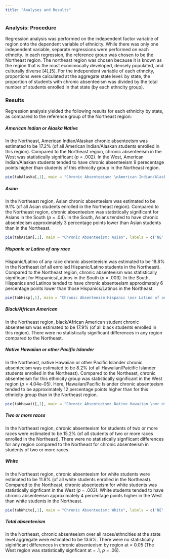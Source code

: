 ---
title: "Analyses and Results"
---

### Analysis: Procedure
Regression analysis was performed on the independent factor variable of region onto the dependent variable of ethnicity.  While there was only one independent variable, separate regressions were performed on each ethncity.  In each regression, the reference group was chosen to be the Northeast region.  The northeast region was chosen because it is known as the region that is the most econimocally developed, densely populated, and culturally diverse [4],[5].  For the independent variable of each ethncity, proportions were calculated at the aggregate state level: by state, the proportion of students with chronic absenteeism was divided by the total number of students enrolled in that state (by each ethncity group).

### Results
Regression analysis yielded the following results for each ethnicity by state, as compared to the reference group of the Northeast region:

##### American Indian or Alaska Native
In the Northeast, American Indian/Alaskan chronic absenteeism was estimated to be 17.2% (of all American Indian/Alaskan students enrolled in this region).  Compared to the Northeast region, chronic absenteeism in the West was statistically significant (*p* = .002).  In the West, American Indian/Alaskan students tended to have chronic absenteeism 9 perecentage points higher than students of this ethnicity group in the Northeast region.

```{r, echo=FALSE}
pie(tabAlaska[,1], main = "Chronic Absenteeism: \nAmerican Indian/Alaska Native", labels = c('NE', 'MW', "S", 'W'), col = c('white', 'red', 'blue', 'green'))
```

##### Asian
In the Northeast region, Asian chronic absenteeism was estimated to be 9.1% (of all Asian students enrolled in the Northeast region).  Compared to the Northeast region, chronic absenteeism was statistically significant for Asians in the South (*p* = .04).  In the South, Asians tended to have chronic absenteeism approximately 3 percentage points lower than Asian students than in the Northeast.
```{r, echo=FALSE}
pie(tabAsian[,1], main = "Chronic Absenteeism: Asian", labels = c('NE', 'MW', "S", 'W'), col = c('white', 'red', 'blue', 'green'))
```

##### Hispanic or Latino of any race
Hispanic/Latino of any race chronic absenteeism was estimated to be 18.8% in the Northeast (of all enrolled Hispanic/Latino students in the Northeast).  Compared to the Northeast region, chronic absenteeism was statistically significant for Hispanics/Latinos in the South (*p* = .003).  In the South, Hispanics and Latinos tended to have chronic absenteeism approximately 6 percentage points lower than those Hispanics/Latinos in the Northeast.

```{r, echo=FALSE}
pie(tabHisp[,1], main = "Chronic Absenteeism:Hispanic \nor Latino of any race", labels = c('NE', 'MW', 'S', 'W'), col = c('white', 'red', 'blue', 'green'))
```

##### Black/African American
In the Northeast region, black/African American student chronic absenteeism was estimated to be 17.9% (of all black students enrolled in this region).  There were no statistically significant differences in any region compared to the Northeast.




##### Native Hawaiian or other Pacific Islander
In the Northeast, native Hawaiian or other Pacific Islander chronic absenteeism was estimated to be 8.2% (of all Hawaiian/Patcific Islander students enrolled in the Northeast).  Compared to the Northeast, chronic absenteeism for this ethnicity group was statistically significant in the West region (*p* = 4.04e-05).  Here, Hawaiian/Pacific Islander chronic absenteeism tended to be approximately 12 percentage points higher than for this ethnicity group than in the Northeast region.
```{r, echo=FALSE}
pie(tabHawaii[,1], main = "Chronic Absenteeism: Native Hawaiian \nor other Pacific Islander", labels = c('NE', 'MW', 'S', 'W'), col = c('white', 'red', 'blue', 'green'))
```

##### Two or more races
In the Northeast region, chronic absenteeism for students of two or more races were estimated to be 15.2% (of all students of two or more races enrolled in the Northeast).  There were no statistically signfiicant differences for any region compared to the Northeast for chronic absenteeism in students of two or more races.




##### White
In the Northeast region, chronic absenteeism for white students were estimated to be 11.8% (of all white students enrolled in the Northeast).  Compared to the Northeast, chronic absenteeism for white students was statistically signficant in the West (*p* = .003).  White students tended to have chronic absenteeism approximately 4 percentage points higher in the West than white students in the Northeast.
```{r, echo=FALSE}
pie(tabWhite[,1], main = "Chronic Absenteeism: White", labels = c('NE', 'MW', 'S', 'W'), col = c('white', 'red', 'blue', 'green'))
```

##### Total absenteeism
In the Northeast, chronic absenteeism over all races/ethncities at the state level aggregate were estimated to be 13.6%.  There were no statistically siginificant differences in chronic absenteeism by region at \alpha = 0.05 (The West region was statistically signficant at \alpha = .1, *p* = .06).